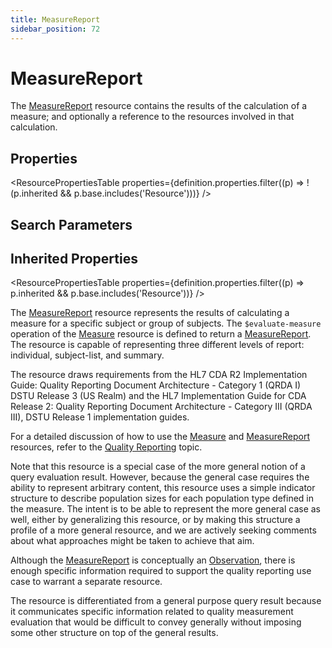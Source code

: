 ```yaml
---
title: MeasureReport
sidebar_position: 72
---
```


# MeasureReport

The <a href="/docs/api/fhir/resources/measurereport">MeasureReport</a> resource contains the results of the calculation of a measure; and optionally a reference to the resources involved in that calculation.

<Tabs queryString="section">
<TabItem value="schema" label="Schema" default>


## Properties


<ResourcePropertiesTable properties={definition.properties.filter((p) => !(p.inherited && p.base.includes('Resource')))} />

## Search Parameters

<SearchParamsTable searchParams={definition.searchParameters} />

## Inherited Properties

<ResourcePropertiesTable properties={definition.properties.filter((p) => p.inherited && p.base.includes('Resource'))} />

</TabItem>
  <TabItem value="usage" label="Usage">
    <div> <a name="bnc"></a>   <p> The <a href="/docs/api/fhir/resources/measurereport">MeasureReport</a> resource represents the results of calculating a measure for a specific subject or group of subjects. The <code>$evaluate-measure</code> operation of the <a href="/docs/api/fhir/resources/measure">Measure</a> resource is defined to return a <a href="/docs/api/fhir/resources/measurereport">MeasureReport</a>. The resource is capable of representing three different levels of report: individual, subject-list, and summary. </p>  <p> The resource draws requirements from the HL7 CDA R2 Implementation Guide: Quality Reporting Document Architecture - Category 1 (QRDA I) DSTU Release 3 (US Realm) and the HL7 Implementation Guide for CDA Release 2: Quality Reporting Document Architecture - Category III (QRDA III), DSTU Release 1 implementation guides. </p>  <p>For a detailed discussion of how to use the <a href="/docs/api/fhir/resources/measure">Measure</a> and <a href="/docs/api/fhir/resources/measurereport">MeasureReport</a> resources, refer to the <a href="https://www.hl7.org/fhir/clinicalreasoning-quality-reporting.html">Quality Reporting</a> topic.</p>  <p>Note that this resource is a special case of the more general notion of a query evaluation result. However, because the general case requires the ability to represent arbitrary content, this resource uses a simple indicator structure to describe population sizes for each population type defined in the measure. The intent is to be able to represent the more general case as well, either by generalizing this resource, or by making this structure a profile of a more general resource, and we are actively seeking comments about what approaches might be taken to achieve that aim.</p> </div>
    </TabItem>
  <TabItem value="relationships" label="Relationships">
    <div>  <p>Although the <a href="/docs/api/fhir/resources/measurereport">MeasureReport</a> is conceptually an <a href="/docs/api/fhir/resources/observation">Observation</a>, there is enough specific information required to support the quality reporting use case to warrant a separate resource.</p>  <p>The resource is differentiated from a general purpose query result because it communicates specific information related to quality measurement evaluation that would be difficult to convey generally without imposing some other structure on top of the general results.</p> </div>
    </TabItem>
  
  

</Tabs>
